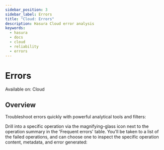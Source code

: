 ```yaml
---
sidebar_position: 3
sidebar_label: Errors
title: "Cloud: Errors"
description: Hasura Cloud error analysis
keywords:
  - hasura
  - docs
  - cloud
  - reliability
  - errors
---
```



# Errors

<div className="badge badge--primary heading-badge">Available on: Cloud</div>

## Overview

Troubleshoot errors quickly with powerful analytical tools and filters:

<Thumbnail src="/img/observability/pro-tab-errors.png" alt="Hasura Cloud Console errors tab" />

Drill into a specific operation via the magnifying-glass icon next to the operation summary in the 'Frequent errors'
table. You'll be taken to a list of the failed operations, and can choose one to inspect the specific operation content,
metadata, and error generated:

<Thumbnail src="/img/observability/inspect-error.png" alt="Hasura Cloud Console inspect a failed operation" />
